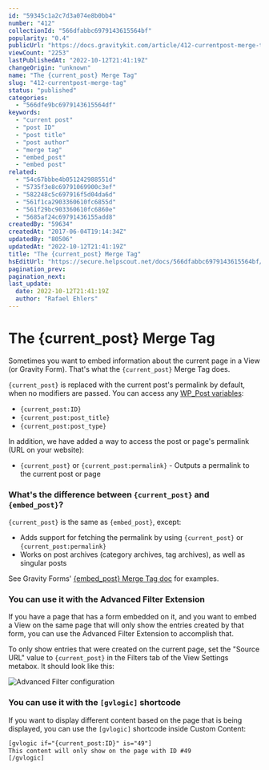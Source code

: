 ```yaml
---
id: "59345c1a2c7d3a074e8b0bb4"
number: "412"
collectionId: "566dfabbc6979143615564bf"
popularity: "0.4"
publicUrl: "https://docs.gravitykit.com/article/412-currentpost-merge-tag"
viewCount: "2253"
lastPublishedAt: "2022-10-12T21:41:19Z"
changeOrigin: "unknown"
name: "The {current_post} Merge Tag"
slug: "412-currentpost-merge-tag"
status: "published"
categories: 
  - "566dfe9bc6979143615564df"
keywords: 
  - "current post"
  - "post ID"
  - "post title"
  - "post author"
  - "merge tag"
  - "embed_post"
  - "embed post"
related: 
  - "54c67bbbe4b051242988551d"
  - "5735f3e8c69791069900c3ef"
  - "582248c5c697916f5d04da6d"
  - "561f1ca2903360610fc6855d"
  - "561f29bc903360610fc6860e"
  - "5685af24c69791436155add8"
createdBy: "59634"
createdAt: "2017-06-04T19:14:34Z"
updatedBy: "80506"
updatedAt: "2022-10-12T21:41:19Z"
title: "The {current_post} Merge Tag"
hsEditUrl: "https://secure.helpscout.net/docs/566dfabbc6979143615564bf/article/59345c1a2c7d3a074e8b0bb4"
pagination_prev: 
pagination_next: 
last_update:
  date: 2022-10-12T21:41:19Z
  author: "Rafael Ehlers"
---
```


# The {current_post} Merge Tag

Sometimes you want to embed information about the current page in a View (or Gravity Form). That's what the `{current_post}` Merge Tag does.

`{current_post}` is replaced with the current post's permalink by default, when no modifiers are passed. You can access any [WP\_Post variables](https://codex.wordpress.org/Class_Reference/WP_Post):

- `{current_post:ID}`
- `{current_post:post_title}`
- `{current_post:post_type}`

In addition, we have added a way to access the post or page's permalink (URL on your website):

- `{current_post}` or `{current_post:permalink}` - Outputs a permalink to the current post or page

### What's the difference between `{current_post}` and `{embed_post}`?

`{current_post}` is the same as `{embed_post}`, except:

- Adds support for fetching the permalink by using `{current_post}` or `{current_post:permalink}`
- Works on post archives (category archives, tag archives), as well as singular posts

See Gravity Forms' [{embed\_post} Merge Tag doc](https://docs.gravityforms.com/category/user-guides/merge-tags-getting-started/#embed-post) for examples.

### You can use it with the Advanced Filter Extension

If you have a page that has a form embedded on it, and you want to embed a View on the same page that will only show the entries created by that form, you can use the Advanced Filter Extension to accomplish that.

To only show entries that were created on the current page, set the "Source URL" value to `{current_post}` in the Filters tab of the View Settings metabox. It should look like this:

![Advanced Filter configuration](https://s3.amazonaws.com/helpscout.net/docs/assets/54c58489e4b051242988532c/images/617987290332cb5b9e9b81a8/file-oHj8LXgXFo.png)

### You can use it with the `[gvlogic]` shortcode

If you want to display different content based on the page that is being displayed, you can use the `[gvlogic]` shortcode inside Custom Content:

```html
[gvlogic if="{current_post:ID}" is="49"] 
This content will only show on the page with ID #49
[/gvlogic]
```
